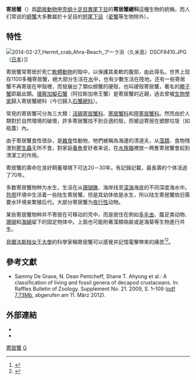 {{Automatic Taxobox
| name = 寄居蟹
| fossil_range = {{Fossil range|136|0}}
| image = hermit_crab_corcovado.jpg
| image_width = 250px
| taxon = Paguroidea
| authority = [[Pierre_André_Latreille|Latreille]], 1802
| subdivision_ranks = [[科|科]]
| subdivision =
* [[陸寄居蟹科|陸寄居蟹科]](Coenobitidae)
* [[活額寄居蟹科|活額寄居蟹科]](Diogenidae)
* <s>[[石蟹科|石蟹科]](Lithodidae)</s>（已歸入[[石蟹總科|石蟹總科]]）
* [[寄居蟹科|寄居蟹科]](Paguridae)
* [[擬寄居蟹科|擬寄居蟹科]](Parapaguridae)
* [[擬門螯寄居蟹科|擬門螯寄居蟹科]](Parapylochelidae)
* [[門螯寄居蟹科|門螯寄居蟹科]](Pylochelidae)
* (Pylojacquesidae)
}}
'''寄居蟹'''（{{lang-en|hermit crab|lit=隱士蟹}}）爲[[節肢動物|節肢動物]][[甲壳纲|甲壳纲]][[十足目|十足目]][[異尾下目|異尾下目]]的'''寄居蟹總科'''這種生物的統稱，而人们常说的[[螃蟹|螃蟹]]大多數屬於十足目的[[短尾下目|短尾下目]]（[[瓷蟹|瓷蟹]]等生物除外）。

==特性==
[[File:2014-02-27_Hermit_crab,Ahra-Beach_アーラ浜（久米島）DSCF8410.JPG|thumb]]（[[日本|日本]]）]]

寄居蟹常寄居於死亡[[軟體動物|軟體動物]]的殼中，以保護其柔軟的腹部，由此得名。世界上现存1100多種寄居蟹，絕大部分生活在[[水|水]]中，也有少數生活在陸地。还有一些寄居蟹不再寄居在甲殼裡，而發展出了類似螃蟹的硬殼，也叫硬殼寄居蟹，著名的[[椰子蟹|椰子蟹]]即屬此類。[[堪察加擬石蟹|堪察加擬石蟹]]（阿拉斯加帝王蟹）是寄居蟹的近親，過去曾被[[生物學家|生物學家]]歸入寄居蟹總科（今已歸入[[石蟹總科|石蟹總科]]）。

常見的寄居蟹可分為三大類：[[活額寄居蟹科|活額寄居蟹科]]、[[寄居蟹科|寄居蟹科]]和[[陸寄居蟹|陸寄居蟹科]]。然而由於人類對於自然環境的破壞，許多寄居蟹找不到合適的殼，而被迫寄居在塑膠垃圾（如瓶蓋）內。

由于寄居蟹食性很杂，是[[雜食|雜食]]性動物，牠們被稱為海邊的清道夫，从[[藻類|藻類]]、食物残渣到[[寄生蟲|寄生蟲]]无所不食，對家庭[[養魚|養魚]]爱好者来说，在[[水族箱|水族箱]]裡放一两隻寄居蟹會起到清潔工的作用。

寄居蟹的壽命在良好飼養環境下可达20－30年。有記錄記載，最長壽的个体活過了70年。

多数寄居蟹物种为水生，生活在从[[珊瑚礁|珊瑚礁]]、海岸线至[[深海|深海]]海底的不同深度海水中。[[热带|热带]]环境中生活着一些陆生寄居蟹，但是其幼体依是水生，所以陆生寄居蟹依旧需要水环境来繁殖后代。大部分寄居蟹为[[夜行性|夜行性]]动物。

某些寄居蟹物种并不寄居在可移动的壳中，而是居住在例如[[多毛虫|多毛虫]]、腹足类动物、[[珊瑚|珊瑚]]和[[海綿|海綿]]留下的固定物体中。上面也可能附著藻類偽裝或是海葵等生物進行共生。

[[貝爾法斯特女王大學|貝爾法斯特女王大學]]的科學家稱寄居蟹可以感覺并記憶電擊帶來的痛苦<ref>{{cite news |url=http://edition.cnn.com/2009/WORLD/europe/03/27/crabs.memorypain/ |title=Crabs 'feel and remember pain' suggests new study |publisher=[[CNN|CNN]] |date=2009-03-27 |accessdate=2020-02-15 |archive-date=2017-01-06 |archive-url=https://web.archive.org/web/20170106235902/http://edition.cnn.com/2009/WORLD/europe/03/27/crabs.memorypain/ |dead-url=no }}</ref><ref>{{cite journal |author1=Robert W. Elwood |author2=Mirjam Appel |year=2009 |title=Pain experience in hermit crabs? |journal=[[Animal_Behaviour_(journal)|Animal Behaviour]] |volume=77 |issue=5 |pages=1243–1246 |url=http://forms.mbl.edu/research/services/iacuc/pdf/pain_hermit_crabs.pdf |format=[[Portable_Document_Format|PDF]] |doi=10.1016/j.anbehav.2009.01.028 |deadurl=yes |archiveurl=https://web.archive.org/web/20120426033110/http://forms.mbl.edu/research/services/iacuc/pdf/pain_hermit_crabs.pdf |archivedate=2012-04-26 |access-date=2020-02-15 }}</ref>。

==參考文獻==
{{refbegin}}
*Sammy De Grave, N. Dean Pentcheff, Shane T. Ahyong et al.: A classification of living and fossil genera of decapod crustaceans. In: Raffles Bulletin of Zoology. Supplement No. 21. 2009, S. 1–109 ([https://web.archive.org/web/20110606064728/http://rmbr.nus.edu.sg/rbz/biblio/s21/s21rbz1-109.pdf pdf 7,73Mb], abgerufen am 11. März 2012).
{{refend}}

==外部連結==
*{{Commons category-inline|Paguroidea}}
*{{Wikispecies-inline|Paguroidea}}
{{十足目}}
{{Taxonbar|from=Q273291}}
{{Authority control}}
[[Category:寄居蟹|]]
[[Category:宠物|G]]